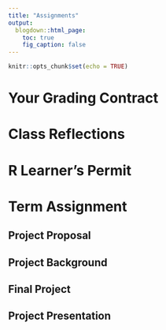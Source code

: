 ```yaml
---
title: "Assignments"
output:
  blogdown::html_page:
    toc: true
    fig_caption: false
---
```


```r
knitr::opts_chunk$set(echo = TRUE)
```

# Your Grading Contract

# Class Reflections

# R Learner's Permit

# Term Assignment
## Project Proposal
## Project Background
## Final Project
## Project Presentation